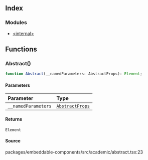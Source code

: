 ## Index

### Modules

- [\<internal>](/embeddable-components.src.academic.abstract.%3Cinternal%3E.mdx)

## Functions

### Abstract()

```ts
function Abstract(__namedParameters: AbstractProps): Element;
```

#### Parameters

| Parameter           | Type                                                                                             |
| :------------------ | :----------------------------------------------------------------------------------------------- |
| `__namedParameters` | [`AbstractProps`](/embeddable-components.src.academic.abstract.%3Cinternal%3E.mdx#abstractprops) |

#### Returns

`Element`

#### Source

packages/embeddable-components/src/academic/abstract.tsx:23
